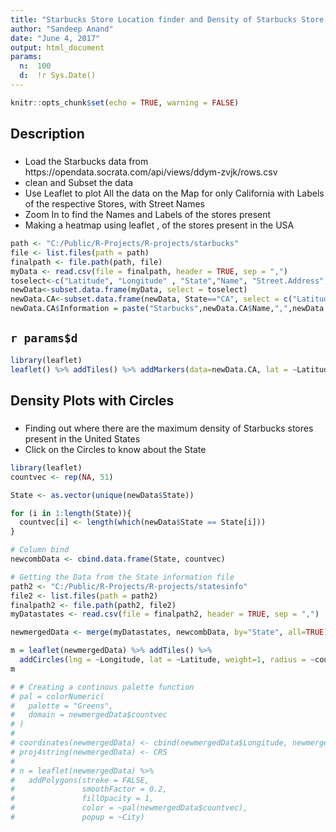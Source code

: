 ```yaml
---
title: "Starbucks Store Location finder and Density of Starbucks Store in the United States"
author: "Sandeep Anand"
date: "June 4, 2017"
output: html_document
params: 
  n:  100
  d:  !r Sys.Date()
---
```


```r
knitr::opts_chunk$set(echo = TRUE, warning = FALSE)
```


## Description 

###
- Load the Starbucks data from https://opendata.socrata.com/api/views/ddym-zvjk/rows.csv
- clean and Subset the data
- Use Leaflet to plot All the data on the Map for only California with Labels of the respective Stores, with Street Names
- Zoom In to find the Names and Labels of the stores present
- Making a heatmap using leaflet , of the stores present in the USA

```r
path <- "C:/Public/R-Projects/R-projects/starbucks"
file <- list.files(path = path)
finalpath <- file.path(path, file)
myData <- read.csv(file = finalpath, header = TRUE, sep = ",")
toselect<-c("Latitude", "Longitude" , "State","Name", "Street.Address", "City")
newData<-subset.data.frame(myData, select = toselect)
newData.CA<-subset.data.frame(newData, State=="CA", select = c("Latitude", "Longitude","Name", "Street.Address", "City"))
newData.CA$Information = paste("Starbucks",newData.CA$Name,",",newData.CA$Street.Address,",", newData.CA$City, ",", "CA")
```

## `r params$d`

```r
library(leaflet)
leaflet() %>% addTiles() %>% addMarkers(data=newData.CA, lat = ~Latitude, lng = ~Longitude, popup = newData.CA$Information, clusterOptions = markerClusterOptions())
```


## Density Plots with Circles

###
- Finding out where there are the maximum density of Starbucks stores present in the United States 
- Click on the Circles to know about the State

```r
library(leaflet)
countvec <- rep(NA, 51)

State <- as.vector(unique(newData$State))

for (i in 1:length(State)){
  countvec[i] <- length(which(newData$State == State[i]))
}

# Column bind
newcombData <- cbind.data.frame(State, countvec)

# Getting the Data from the State information file
path2 <- "C:/Public/R-Projects/R-projects/statesinfo"
file2 <- list.files(path = path2)
finalpath2 <- file.path(path2, file2)
myDatastates <- read.csv(file = finalpath2, header = TRUE, sep = ",")

newmergedData <- merge(myDatastates, newcombData, by="State", all=TRUE)

m = leaflet(newmergedData) %>% addTiles() %>%
  addCircles(lng = ~Longitude, lat = ~Latitude, weight=1, radius = ~countvec*200, popup = ~City)
m

# # Creating a continous palette function
# pal = colorNumeric(
#   palette = "Greens",
#   domain = newmergedData$countvec
# )
# 
# coordinates(newmergedData) <- cbind(newmergedData$Longitude, newmergedData$Latitude)
# proj4string(newmergedData) <- CRS
# 
# n = leaflet(newmergedData) %>%
#   addPolygons(stroke = FALSE, 
#               smoothFactor = 0.2,
#               fillOpacity = 1,
#               color = ~pal(newmergedData$countvec),
#               popup = ~City)

```
